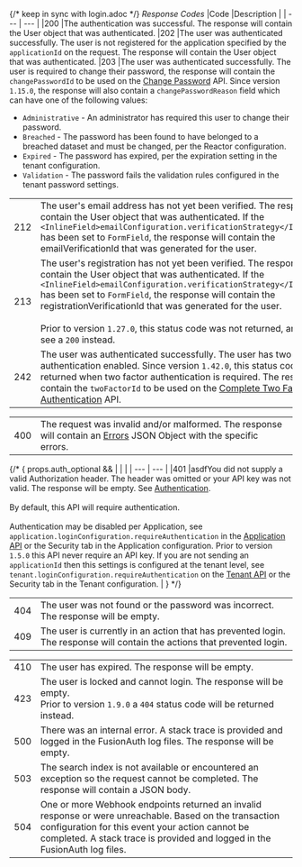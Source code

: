 
{/*  keep in sync with login.adoc */}
*Response Codes*
|Code |Description |
| --- | --- |
|200 |The authentication was successful. The response will contain the User object that was authenticated.
|202 |The user was authenticated successfully. The user is not registered for the application specified by the `applicationId` on the request.  The response will contain the User object that was authenticated.
|203 |The user was authenticated successfully. The user is required to change their password, the response will contain the `changePasswordId` to be used on the [Change Password](/docs/apis/users#change-a-users-password) API.  Since version `1.15.0`, the response will also contain a `changePasswordReason` field which can have one of the following values:
* `Administrative` - An administrator has required this user to change their password.
* `Breached` - The password has been found to have belonged to a breached dataset and must be changed, per the Reactor configuration.
* `Expired` - The password has expired, per the expiration setting in the tenant configuration.
* `Validation` - The password fails the validation rules configured in the tenant password settings.

<JSON title="Example Response JSON" src="login/login-change-password-response.json" />

|     |     |
| --- | --- |
|212 |The user's email address has not yet been verified. The response will contain the User object that was authenticated. If the `<InlineField>emailConfiguration.verificationStrategy</InlineField>` has been set to `FormField`, the response will contain the <InlineField>emailVerificationId</InlineField> that was generated for the user.
|213 | The user's registration has not yet been verified. The response will contain the User object that was authenticated. If the `<InlineField>emailConfiguration.verificationStrategy</InlineField>` has been set to `FormField`, the response will contain the <InlineField>registrationVerificationId</InlineField> that was generated for the user. <br /><br/> Prior to version `1.27.0`, this status code was not returned, and you will see a `200` instead.
|242 |The user was authenticated successfully. The user has two factor authentication enabled. Since version `1.42.0`, this status code is also returned when two factor authentication is required. The response will contain the `twoFactorId` to be used on the [Complete Two Factor Authentication](/docs/apis/login#complete-multi-factor-authentication) API. |

<JSON title="Example Response JSON" src="login/login-two-factor-response.json" />

|     |     |
| --- | --- |
|400 |The request was invalid and/or malformed. The response will contain an [Errors](/docs/apis/errors) JSON Object with the specific errors.

{/*
{ props.auth_optional && 
|     |     |
| --- | --- |
|401 |asdfYou did not supply a valid Authorization header. The header was omitted or your API key was not valid. The response will be empty. See [Authentication](/docs/apis/authentication). <br /><br /> By default, this API will require authentication.<br /><br /> Authentication may be disabled per Application, see `application.loginConfiguration.requireAuthentication` in the [Application API](/docs/apis/applications) or the Security tab in the Application configuration. Prior to version `1.5.0` this API never require an API key. If you are not sending an `applicationId` then this settings is configured at the tenant level, see `tenant.loginConfiguration.requireAuthentication` on the [Tenant API](/docs/apis/tenants) or the Security tab in the Tenant configuration. |
}
*/}

|     |     |
| --- | --- |
|404 |The user was not found or the password was incorrect. The response will be empty.
|409 |The user is currently in an action that has prevented login. The response will contain the actions that prevented login.

<JSON title="Example Response JSON" src="login/login-prevented-response.json" />

|     |     |
| --- | --- |
|410 |The user has expired. The response will be empty. |
|423 | The user is locked and cannot login. The response will be empty.<br />Prior to version `1.9.0` a `404` status code will be returned instead.
|500 |There was an internal error. A stack trace is provided and logged in the FusionAuth log files. The response will be empty. |
|503 |The search index is not available or encountered an exception so the request cannot be completed. The response will contain a JSON body. |
|504 |One or more Webhook endpoints returned an invalid response or were unreachable. Based on the transaction configuration for this event your action cannot be completed. A stack trace is provided and logged in the FusionAuth log files. |
